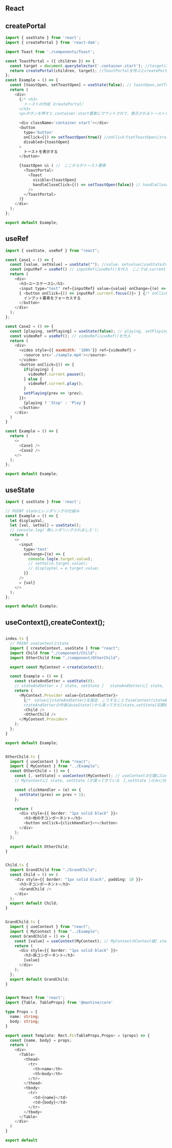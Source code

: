 ## React

## createPortal

```js
import { useState } from 'react';
import { createPortal } from 'react-dom';

import Toast from './components/Toast';

const ToastPortal = ({ children }) => {
  const target = document.querySelector('.container.start'); //targetにclassNameのDOMを代入
  return createPortal(children, target); //ToastPortalを呼ぶとcreatePortal
};
const Example = () => {
  const [toastOpen, setToastOpen] = useState(false); // toastOpen,setToastOpenにuseStateの初期値falseを分割代入
  return (
    <div>
      {/* <h3>
        トーストの作成（createPortal）
      </h3>
      <p>ボタンを押すと.container.start要素にマウントされて、表示されるトーストを作成してください。トーストにはToastコンポーネントを使用してください。</p> */}

      <div className='container start'></div>
      <button
        type='button'
        onClick={() => setToastOpen(true)} //onClickでsetToastOpenにtrueを設定
        disabled={toastOpen}
      >
        トーストを表示する
      </button>

      {toastOpen && ( //　ここからがトースト要素
        <ToastPortal>
          <Toast
            visible={toastOpen}
            handleCloseClick={() => setToastOpen(false)} // handleCloseClickでsetToastOpenにfalseを設定
          />
        </ToastPortal>
      )}
    </div>
  );
};

export default Example;
```

## useRef

```js
import { useState, useRef } from "react";

const Case1 = () => {
  const [value, setValue] = useState(""); //value、setvalueにuseStateの初期値から文字列を分割代入
  const inputRef = useRef() // inputRefにuseRef()を代入　ここでは.currentプロパティが渡された引数をinputRefに返している
  return (
    <div>
      <h3>ユースケース1</h3>
      <input type="text" ref={inputRef} value={value} onChange={(e) => setValue(e.target.value)} />
      { <button onClick={() => inputRef.current.focus()}> } {/* onClickでinput.currentにfocusする */}
        インプット要素をフォーカスする
      </button>
    </div>
  );
};

const Case2 = () => {
  const [playing, setPlaying] = useState(false); // playing, setPlayingにuseState(false)を分割代入
  const videoRef = useRef(); // videoRefにuseRef()を代入
  return (
    <div>
      <video style={{ maxWidth: '100%'}} ref={videoRef} >
        <source src='./sample.mp4'></source>
      </video>
      <button onClick={() => {
        if(playing) {
          videoRef.current.pause();
        } else {
          videoRef.current.play();
        }
        setPlaying(prev => !prev);
      }}>
        {playing ? 'Stop' : 'Play'}
      </button>
    </div>
  )
}

const Example = () => {
  return (
    <>
      <Case1 />
      <Case2 />
    </>
  );
};

export default Example;


```

## useState

```js
import { useState } from 'react';

// POINT stateとレンダリングの仕組み
const Example = () => {
  let displayVal;
  let [val, setVal] = useState();
  // console.log('再レンダリングされました');
  return (
    <>
      <input
        type='text'
        onChange={(e) => {
          console.log(e.target.value);
          // setVal(e.target.value);
          // displayVal = e.target.value;
        }}
      />
      = {val}
    </>
  );
};

export default Example;
```

## useContext(),createContext();

```ts

index.ts {
  // POINT useContextとstate
  import { createContext, useState } from "react";
  import Child from "./component/Child";
  import OtherChild from "./component/OtherChild";

  export const MyContext = createContext();

  const Example = () => {
    const stateAndSetter = useState(0);
    // stateAndSetter = [ state, setState ] 　stateAndSetterに[ state, setState ]が渡る
    return (
      <MyContext.Provider value={stateAndSetter}>
        {/*　valueに{stateAndSetter}を設定　こうすることでuseContext(stateAndSetter)とすることができ、
        stateAndSetterの中身はuseState()から渡ってきた[state,setState]初期値０、となる　*/}
        <Child />
        <OtherChild />
      </MyContext.Provider>
    );
  };
}

export default Example;


OtherChild.ts {
  import { useContext } from "react";
  import { MyContext } from "../Example";
  const OtherChild = () => {
    const [, setState] = useContext(MyContext); // useContextの引数にContextオブジェクトを指定することでContext値を取得
    // MyContextに[ state, setState ]が渡ってきている　[,setState ]のみに分割代入

    const clickHandler = (e) => {
      setState((prev) => prev + 1);
    };

    return (
      <div style={{ border: "1px solid black" }}>
        <h3>他の子コンポーネント</h3>
        <button onClick={clickHandler}>+</button>
      </div>
    );
  };

  export default OtherChild;
}


Child.ts {
  import GrandChild from "./GrandChild";
  const Child = () => (
    <div style={{ border: "1px solid black", padding: 10 }}>
      <h3>子コンポーネント</h3>
      <GrandChild />
    </div>
  );
  export default Child;
}


GrandChild.ts {
  import { useContext } from "react";
  import { MyContext } from "../Example";
  const GrandChild = () => {
    const [value] = useContext(MyContext); // MyContextのContext値[ state, setState ]が渡ってきているので、必要な[ value ]のみに分割代入
    return (
      <div style={{ border: "1px solid black" }}>
        <h3>孫コンポーネント</h3>
        {value}
      </div>
    );
  };
  export default GrandChild;
}


```

```ts

import React from 'react';
import {Table, TableProps} from '@mantine/core'

type Props = {
  name: string;
  body: string;
}

export const Template: Rect.FC<TableProps,Props> = (props) => {
  const {name, body} = props;
  return (
    <div>
      <Table>
        <thead>
          <tr>
            <th>name</th>
            <th>body</th>
          </tr>
        </thead>
        <tbody>
          <tr>
            <td>{name}</td>
            <td>{body}</td>
          </tr>
        </tbody>
      </Table>
    </div>
  )
}

export default


```
